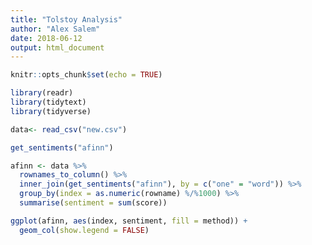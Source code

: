 ```yaml
---
title: "Tolstoy Analysis"
author: "Alex Salem"
date: 2018-06-12
output: html_document
---
```

```r
knitr::opts_chunk$set(echo = TRUE)
```

```r
library(readr)
library(tidytext)
library(tidyverse)
```

```r
data<- read_csv("new.csv")
```
```r
get_sentiments("afinn")

afinn <- data %>% 
  rownames_to_column() %>% 
  inner_join(get_sentiments("afinn"), by = c("one" = "word")) %>% 
  group_by(index = as.numeric(rowname) %/%1000) %>% 
  summarise(sentiment = sum(score))
```

```r
ggplot(afinn, aes(index, sentiment, fill = method)) +
  geom_col(show.legend = FALSE)
```


